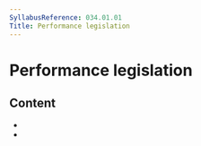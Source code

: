 ```yaml
---
SyllabusReference: 034.01.01
Title: Performance legislation
---
```


# Performance legislation

## Content

- <Link href="034.01.01.01" />
- <Link href="034.01.01.02" />
